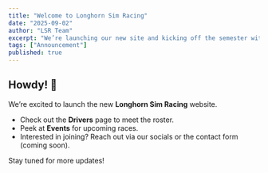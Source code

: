 ```yaml
---
title: "Welcome to Longhorn Sim Racing"
date: "2025-09-02"
author: "LSR Team"
excerpt: "We’re launching our new site and kicking off the semester with events, signups, and hotlaps."
tags: ["Announcement"]
published: true
---
```


## Howdy! 🤘

We’re excited to launch the new **Longhorn Sim Racing** website.

- Check out the **Drivers** page to meet the roster.
- Peek at **Events** for upcoming races.
- Interested in joining? Reach out via our socials or the contact form (coming soon).

Stay tuned for more updates!
